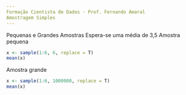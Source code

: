 ```yaml
---
Formação Cientista de Dados - Prof. Fernando Amaral
Amostragem Simples
---
```

Pequenas e Grandes Amostras
Espera-se uma média de 3,5
Amostra pequena
```r
x <- sample(1:6, 6, replace = T)
mean(x)
```
Amostra grande
```r
x <- sample(1:6, 1000000, replace = T)
mean(x)
```

